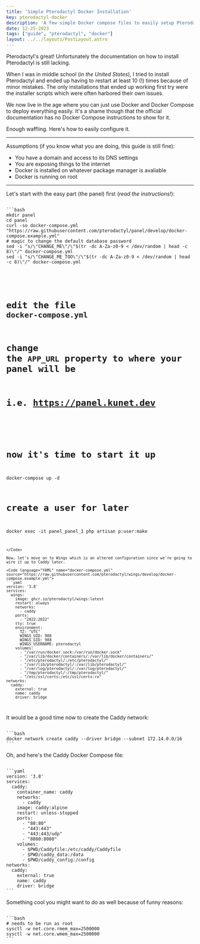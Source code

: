 ```yaml
---
title: 'Simple Pterodactyl Docker Installation'
key: pterodactyl-docker
description: 'A few simple Docker compose files to easily setup Pterodactyl!'
date: 12-25-2023
tags: ["guide", "pterodactyl", "docker"]
layout: ../../layouts/PostLayout.astro
---
```



Pterodactyl's great! Unfortunately the documentation on how to install Pterodactyl is still lacking.

When I was in middle school (*in the United States*), I tried to install Pterodactyl and ended up 
having to restart at least 10 (!) times because of minor mistakes. The only installations that ended 
up working first try were the installer scripts which were often harbored their own issues.

We now live in the age where you can just use Docker and Docker Compose to deploy everything easily.
It's a shame though that the official 
<Ext href="https://pterodactyl.io/panel/1.0/getting_started.html">documentation</Ext>
has no Docker Compose instructions to show for it.

Enough waffling. Here's how to easily configure it.

---

Assumptions (if you know what you are doing, this guide is still fine):
- You have a domain and access to its DNS settings
- You are exposing things to the internet
- Docker is installed on whatever package manager is avaliable
- Docker is running on root

---

Let's start with the easy part (the panel) first (*read the instructions!*):

<Code language="Bash" name="Panel's Docker Compose" source="https://raw.githubusercontent.com/pterodactyl/panel/develop/docker-compose.example.yml">
```bash
mkdir panel
cd panel
curl -so docker-compose.yml "https://raw.githubusercontent.com/pterodactyl/panel/develop/docker-compose.example.yml"
# magic to change the default database password
sed -i "s/\"CHANGE_ME\"/\"$(tr -dc A-Za-z0-9 < /dev/random | head -c 8)\"/" docker-compose.yml
sed -i "s/\"CHANGE_ME_TOO\"/\"$(tr -dc A-Za-z0-9 < /dev/random | head -c 8)\"/" docker-compose.yml

#
# edit the file `docker-compose.yml`
# change the `APP_URL` property to where your panel will be
# i.e. https://panel.kunet.dev
#

# now it's time to start it up
docker-compose up -d

# create a user for later
docker exec -it panel_panel_1 php artisan p:user:make
```
</Code>

Now, let's move on to Wings which is an altered configuration since we're going to wire it up to Caddy later.

<Code language="YAML" name="docker-compose.yml" source="https://raw.githubusercontent.com/pterodactyl/wings/develop/docker-compose.example.yml">
```yaml
version: '3.8'
services:
  wings:
    image: ghcr.io/pterodactyl/wings:latest
    restart: always
    networks:
      - caddy
    ports:
      - "2022:2022"
    tty: true
    environment:
      TZ: "UTC"
      WINGS_UID: 988
      WINGS_GID: 988
      WINGS_USERNAME: pterodactyl
    volumes:
      - "/var/run/docker.sock:/var/run/docker.sock"
      - "/var/lib/docker/containers/:/var/lib/docker/containers/"
      - "/etc/pterodactyl/:/etc/pterodactyl/"
      - "/var/lib/pterodactyl/:/var/lib/pterodactyl/"
      - "/var/log/pterodactyl/:/var/log/pterodactyl/"
      - "/tmp/pterodactyl/:/tmp/pterodactyl/"
      - "/etc/ssl/certs:/etc/ssl/certs:ro"
networks:
  caddy:
    external: true
    name: caddy
    driver: bridge
```
</Code>

It would be a good time now to create the Caddy network:

<Code language="Bash" name="Create Caddy network">
```bash
docker network create caddy --driver bridge --subnet 172.14.0.0/16
```
</Code>

Oh, and here's the Caddy Docker Compose file:

<Code language="YAML" name="Caddy's Docker Compose">
```yaml
version: '3.8'
services:
  caddy:
    container_name: caddy
    networks:
      - caddy
    image: caddy:alpine
    restart: unless-stopped
    ports:
      - "80:80"
      - "443:443"
      - "443:443/udp"
      - "8080:8080"
    volumes:
      - $PWD/Caddyfile:/etc/caddy/Caddyfile
      - $PWD/caddy_data:/data
      - $PWD/caddy_config:/config
networks:
  caddy:
    external: true
    name: caddy
    driver: bridge
```
</Code>

Something cool you <Ext href="https://github.com/quic-go/quic-go/wiki/UDP-Buffer-Sizes">might want to do</Ext> as well because of funny reasons:

<Code language="Bash" name="Increase UDP buffer size">
```bash
# needs to be run as root
sysctl -w net.core.rmem_max=2500000
sysctl -w net.core.wmem_max=2500000
```
</Code>
